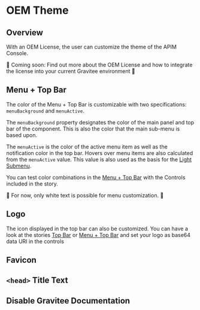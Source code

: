 
<Meta title="OEM Theme / README" />

# OEM Theme

## Overview

With an OEM License, the user can customize the theme of the APIM Console.

🚧 Coming soon: Find out more about the OEM License and how to integrate the license into your current Gravitee environment 🚧

## Menu + Top Bar

The color of the Menu + Top Bar is customizable with two specifications: `menuBackground` and `menuActive`.

The `menuBackground` property designates the color of the main panel and top bar of the component. This is also the color that the main sub-menu is based upon.

The `menuActive` is the color of the active menu item as well as the notification color in the top bar. Hovers over menu items are also calculated from the `menuActive` value.
This value is also used as the basis for the [Light Submenu](../?path=/story/oem-theme-submenu--light).

You can test color combinations in the [ Menu + Top Bar](../?path=/story/oem-theme-menu-top-bar--default) with the Controls included in the story.

🚧 For now, only white text is possible for menu customization. 🚧


## Logo

The icon displayed in the top bar can also be customized.
You can have a look at the stories [Top Bar](../?path=/story/oem-theme-topbar--default) or [ Menu + Top Bar](../?path=/story/oem-theme-menu-top-bar--default) and set your logo as base64 data URI in the controls

## Favicon
## `<head>` Title Text
## Disable Gravitee Documentation
